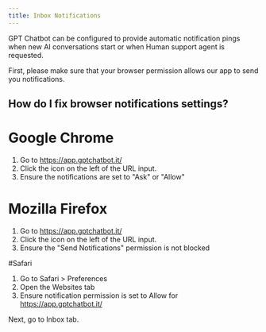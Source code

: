 ```yaml
---
title: Inbox Notifications
---
```


GPT Chatbot can be configured to provide automatic notification pings when new AI conversations start or when Human support agent is requested.

First, please make sure that your browser permission allows our app to send you notifications.

## How do I fix browser notifications settings?

# Google Chrome

1. Go to https://app.gptchatbot.it/
1. Click the icon on the left of the URL input.
1. Ensure the notifications are set to "Ask" or "Allow"


# Mozilla Firefox

1. Go to https://app.gptchatbot.it/
1. Click the icon on the left of the URL input.
1. Ensure the "Send Notifications" permission is not blocked

#Safari

1. Go to Safari > Preferences
1. Open the Websites tab
1. Ensure notification permission is set to Allow for https://app.gptchatbot.it/

Next, go to Inbox tab. 